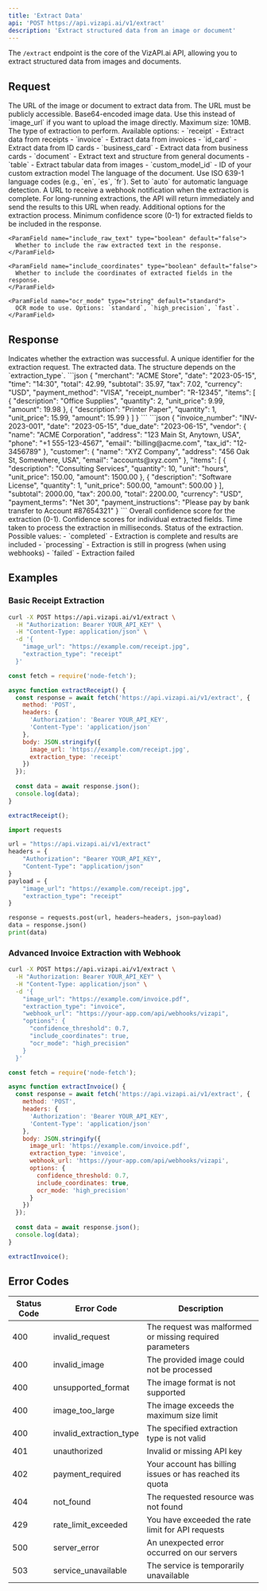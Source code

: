 ```yaml
---
title: 'Extract Data'
api: 'POST https://api.vizapi.ai/v1/extract'
description: 'Extract structured data from an image or document'
---
```


The `/extract` endpoint is the core of the VizAPI.ai API, allowing you to extract structured data from images and documents.

## Request

<ParamField body="image_url" type="string" required>
  The URL of the image or document to extract data from. The URL must be publicly accessible.
</ParamField>

<ParamField body="image_base64" type="string">
  Base64-encoded image data. Use this instead of `image_url` if you want to upload the image directly. Maximum size: 10MB.
</ParamField>

<ParamField body="extraction_type" type="string" required>
  The type of extraction to perform. Available options:
  - `receipt` - Extract data from receipts
  - `invoice` - Extract data from invoices
  - `id_card` - Extract data from ID cards
  - `business_card` - Extract data from business cards
  - `document` - Extract text and structure from general documents
  - `table` - Extract tabular data from images
  - `custom_model_id` - ID of your custom extraction model
</ParamField>

<ParamField body="language" type="string" default="auto">
  The language of the document. Use ISO 639-1 language codes (e.g., `en`, `es`, `fr`). Set to `auto` for automatic language detection.
</ParamField>

<ParamField body="webhook_url" type="string">
  A URL to receive a webhook notification when the extraction is complete. For long-running extractions, the API will return immediately and send the results to this URL when ready.
</ParamField>

<ParamField body="options" type="object">
  Additional options for the extraction process.
  
  <Expandable title="Options object">
    <ParamField name="confidence_threshold" type="number" default="0.5">
      Minimum confidence score (0-1) for extracted fields to be included in the response.
    </ParamField>
    
    <ParamField name="include_raw_text" type="boolean" default="false">
      Whether to include the raw extracted text in the response.
    </ParamField>
    
    <ParamField name="include_coordinates" type="boolean" default="false">
      Whether to include the coordinates of extracted fields in the response.
    </ParamField>
    
    <ParamField name="ocr_mode" type="string" default="standard">
      OCR mode to use. Options: `standard`, `high_precision`, `fast`.
    </ParamField>
  </Expandable>
</ParamField>

## Response

<ResponseField name="success" type="boolean">
  Indicates whether the extraction was successful.
</ResponseField>

<ResponseField name="extraction_id" type="string">
  A unique identifier for the extraction request.
</ResponseField>

<ResponseField name="data" type="object">
  The extracted data. The structure depends on the `extraction_type`.
  
  <Expandable title="Receipt extraction example">
    ```json
    {
      "merchant": "ACME Store",
      "date": "2023-05-15",
      "time": "14:30",
      "total": 42.99,
      "subtotal": 35.97,
      "tax": 7.02,
      "currency": "USD",
      "payment_method": "VISA",
      "receipt_number": "R-12345",
      "items": [
        {
          "description": "Office Supplies",
          "quantity": 2,
          "unit_price": 9.99,
          "amount": 19.98
        },
        {
          "description": "Printer Paper",
          "quantity": 1,
          "unit_price": 15.99,
          "amount": 15.99
        }
      ]
    }
    ```
  </Expandable>
  
  <Expandable title="Invoice extraction example">
    ```json
    {
      "invoice_number": "INV-2023-001",
      "date": "2023-05-15",
      "due_date": "2023-06-15",
      "vendor": {
        "name": "ACME Corporation",
        "address": "123 Main St, Anytown, USA",
        "phone": "+1 555-123-4567",
        "email": "billing@acme.com",
        "tax_id": "12-3456789"
      },
      "customer": {
        "name": "XYZ Company",
        "address": "456 Oak St, Somewhere, USA",
        "email": "accounts@xyz.com"
      },
      "items": [
        {
          "description": "Consulting Services",
          "quantity": 10,
          "unit": "hours",
          "unit_price": 150.00,
          "amount": 1500.00
        },
        {
          "description": "Software License",
          "quantity": 1,
          "unit_price": 500.00,
          "amount": 500.00
        }
      ],
      "subtotal": 2000.00,
      "tax": 200.00,
      "total": 2200.00,
      "currency": "USD",
      "payment_terms": "Net 30",
      "payment_instructions": "Please pay by bank transfer to Account #87654321"
    }
    ```
  </Expandable>
</ResponseField>

<ResponseField name="confidence_score" type="number">
  Overall confidence score for the extraction (0-1).
</ResponseField>

<ResponseField name="field_confidence" type="object">
  Confidence scores for individual extracted fields.
</ResponseField>

<ResponseField name="processing_time" type="number">
  Time taken to process the extraction in milliseconds.
</ResponseField>

<ResponseField name="status" type="string">
  Status of the extraction. Possible values:
  - `completed` - Extraction is complete and results are included
  - `processing` - Extraction is still in progress (when using webhooks)
  - `failed` - Extraction failed
</ResponseField>

## Examples

### Basic Receipt Extraction

<CodeGroup>

```bash cURL
curl -X POST https://api.vizapi.ai/v1/extract \
  -H "Authorization: Bearer YOUR_API_KEY" \
  -H "Content-Type: application/json" \
  -d '{
    "image_url": "https://example.com/receipt.jpg",
    "extraction_type": "receipt"
  }'
```

```javascript Node.js
const fetch = require('node-fetch');

async function extractReceipt() {
  const response = await fetch('https://api.vizapi.ai/v1/extract', {
    method: 'POST',
    headers: {
      'Authorization': 'Bearer YOUR_API_KEY',
      'Content-Type': 'application/json'
    },
    body: JSON.stringify({
      image_url: 'https://example.com/receipt.jpg',
      extraction_type: 'receipt'
    })
  });
  
  const data = await response.json();
  console.log(data);
}

extractReceipt();
```

```python Python
import requests

url = "https://api.vizapi.ai/v1/extract"
headers = {
    "Authorization": "Bearer YOUR_API_KEY",
    "Content-Type": "application/json"
}
payload = {
    "image_url": "https://example.com/receipt.jpg",
    "extraction_type": "receipt"
}

response = requests.post(url, headers=headers, json=payload)
data = response.json()
print(data)
```

</CodeGroup>

### Advanced Invoice Extraction with Webhook

<CodeGroup>

```bash cURL
curl -X POST https://api.vizapi.ai/v1/extract \
  -H "Authorization: Bearer YOUR_API_KEY" \
  -H "Content-Type: application/json" \
  -d '{
    "image_url": "https://example.com/invoice.pdf",
    "extraction_type": "invoice",
    "webhook_url": "https://your-app.com/api/webhooks/vizapi",
    "options": {
      "confidence_threshold": 0.7,
      "include_coordinates": true,
      "ocr_mode": "high_precision"
    }
  }'
```

```javascript Node.js
const fetch = require('node-fetch');

async function extractInvoice() {
  const response = await fetch('https://api.vizapi.ai/v1/extract', {
    method: 'POST',
    headers: {
      'Authorization': 'Bearer YOUR_API_KEY',
      'Content-Type': 'application/json'
    },
    body: JSON.stringify({
      image_url: 'https://example.com/invoice.pdf',
      extraction_type: 'invoice',
      webhook_url: 'https://your-app.com/api/webhooks/vizapi',
      options: {
        confidence_threshold: 0.7,
        include_coordinates: true,
        ocr_mode: 'high_precision'
      }
    })
  });
  
  const data = await response.json();
  console.log(data);
}

extractInvoice();
```

</CodeGroup>

## Error Codes

| Status Code | Error Code | Description |
| ----------- | ---------- | ----------- |
| 400 | invalid_request | The request was malformed or missing required parameters |
| 400 | invalid_image | The provided image could not be processed |
| 400 | unsupported_format | The image format is not supported |
| 400 | image_too_large | The image exceeds the maximum size limit |
| 400 | invalid_extraction_type | The specified extraction type is not valid |
| 401 | unauthorized | Invalid or missing API key |
| 402 | payment_required | Your account has billing issues or has reached its quota |
| 404 | not_found | The requested resource was not found |
| 429 | rate_limit_exceeded | You have exceeded the rate limit for API requests |
| 500 | server_error | An unexpected error occurred on our servers |
| 503 | service_unavailable | The service is temporarily unavailable | 